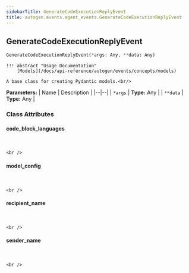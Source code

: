 ```yaml
---
sidebarTitle: GenerateCodeExecutionReplyEvent
title: autogen.events.agent_events.GenerateCodeExecutionReplyEvent
---
```

<h2 id="autogen.events.agent_events.GenerateCodeExecutionReplyEvent" class="doc doc-heading">
    <code class="doc-symbol doc-symbol-heading doc-symbol-class"></code>
    <span class="doc doc-object-name doc-class-name">GenerateCodeExecutionReplyEvent</span>
</h2>

```python
GenerateCodeExecutionReplyEvent(*args: Any, **data: Any)
```

    !!! abstract "Usage Documentation"
        [Models](/docs/api-reference/autogen/events/concepts/models)
    
    A base class for creating Pydantic models.<br/>

<b>Parameters:</b>
| Name | Description |
|--|--|
| `*args` | **Type:** Any |
| `**data` | **Type:** Any |

### Class Attributes

<code class="doc-symbol doc-symbol-heading doc-symbol-attribute"></code>
#### code_block_languages
<br />

    <br />

<code class="doc-symbol doc-symbol-heading doc-symbol-attribute"></code>
#### model_config
<br />

    <br />

<code class="doc-symbol doc-symbol-heading doc-symbol-attribute"></code>
#### recipient_name
<br />

    <br />

<code class="doc-symbol doc-symbol-heading doc-symbol-attribute"></code>
#### sender_name
<br />

    <br />